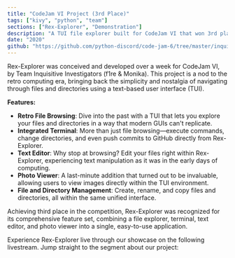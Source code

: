 ```yaml
---
title: "CodeJam VI Project (3rd Place)"
tags: ["kivy", "python", "team"]
sections: ["Rex-Explorer", "Demonstration"]
description: "A TUI file explorer built for CodeJam VI that won 3rd place, featuring a built-in terminal, editor, and more."
date: "2020"
github: "https://github.com/python-discord/code-jam-6/tree/master/inquisitive-investigators"
---
```


<Section title="Rex-Explorer: A Journey Back in Time" id="Rex-Explorer"/>

Rex-Explorer was conceived and developed over a week for CodeJam VI, by Team Inquisitive Investigators (f1re & Monika). This project is a nod to the retro computing era, bringing back the simplicity and nostalgia of navigating through files and directories using a text-based user interface (TUI).

**Features:**

- **Retro File Browsing**: Dive into the past with a TUI that lets you explore your files and directories in a way that modern GUIs can't replicate.
- **Integrated Terminal**: More than just file browsing—execute commands, change directories, and even push commits to GitHub directly from Rex-Explorer.
- **Text Editor**: Why stop at browsing? Edit your files right within Rex-Explorer, experiencing text manipulation as it was in the early days of computing.
- **Photo Viewer**: A last-minute addition that turned out to be invaluable, allowing users to view images directly within the TUI environment.
- **File and Directory Management**: Create, rename, and copy files and directories, all within the same unified interface.

Achieving third place in the competition, Rex-Explorer was recognized for its comprehensive feature set, combining a file explorer, terminal, text editor, and photo viewer into a single, easy-to-use application.

<Section title="Watch Rex-Explorer in Action" id="Demonstration"/>

Experience Rex-Explorer live through our showcase on the following livestream. Jump straight to the segment about our project:
<YouTubeEmbed videoId="I97L_Y3rhvc" start="6545"/>


